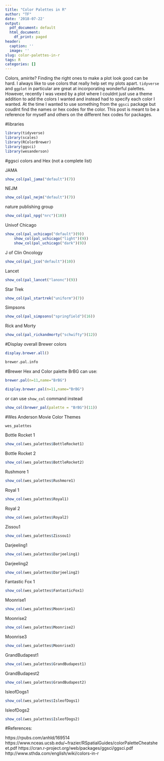 ```yaml
---
title: "Color Palettes in R"
author: "TF"
date: '2018-07-22'
output:
  pdf_document: default
  html_document:
    df_print: paged
header:
  caption: ''
  image: ''
slug: color-palettes-in-r
tags: R
categories: []
---
```


Colors, amirite? Finding the right ones to make a plot look good can be hard. I always like to use colors that really help set my plots apart. `tidyverse` and `ggplot` in particular are great at incorporating wonderful palettes. However, recently I was vexed by a plot where I couldnt just use a theme addition to add the colors I wanted and instead had to specify each color I wanted. At the time I wanted to use something from the `ggsci` package but coudlnt find the names or hex codes for the color. This post is meant to be a reference for myself and others on the different hex codes for packages.

#libraries
```r
library(tidyverse)
library(scales)
library(RColorBrewer)
library(ggsci)
library(wesanderson)
```

#ggsci colors and Hex (not a complete list)

JAMA
```r
show_col(pal_jama("default")(7))
```

NEJM
```r
show_col(pal_nejm("default")(7))
```

nature publishing group
```r
show_col(pal_npg("nrc")(10))
```

Univof Chicago
```r
show_col(pal_uchicago("default")(9))
    show_col(pal_uchicago("light")(9))
    show_col(pal_uchicago("dark")(9))
```

J of Clin Oncology
```r
show_col(pal_jco("default")(10))
```

Lancet
```r
show_col(pal_lancet("lanonc")(9))
```

Star Trek
```r
show_col(pal_startrek("uniform")(7))
```

Simpsons
```r
show_col(pal_simpsons("springfield")(16))
```

Rick and Morty
```r
show_col(pal_rickandmorty("schwifty")(12))
```

#Display overall Brewer colors
```r
display.brewer.all()
```
```r
brewer.pal.info
```

#Brewer Hex and Color palette
BrBG
can use:
```r
brewer.pal(n=11,name="BrBG")
```
```r
display.brewer.pal(n=11,name="BrBG")
```

or can use `show_col` command instead
```r
show_col(brewer_pal(palette = "BrBG")(11))
```

#Wes Anderson Movie Color Themes
```r
wes_palettes
```

Bottle Rocket 1
```r
show_col(wes_palettes$BottleRocket1)
```

Bottle Rocket 2
```r
show_col(wes_palettes$BottleRocket2)
```

Rushmore 1
```r
show_col(wes_palettes$Rushmore1)
```


Royal 1
```r
show_col(wes_palettes$Royal1)
```

Royal 2
```r
show_col(wes_palettes$Royal2)
```

Zissou1
```r
show_col(wes_palettes$Zissou1)
```

Darjeeling1
```r
show_col(wes_palettes$Darjeeling1)
```
Darjeeling2
```r
show_col(wes_palettes$Darjeeling2)
```

Fantastic Fox 1
```r
show_col(wes_palettes$FantasticFox1)
```

Moonrise1
```r
show_col(wes_palettes$Moonrise1)
```

Moonrise2
```r
show_col(wes_palettes$Moonrise2)
```

Moonrise3
```r
show_col(wes_palettes$Moonrise3)
```

GrandBudapest1
```r
show_col(wes_palettes$GrandBudapest1)
```

GrandBudapest2
```r
show_col(wes_palettes$GrandBudapest2)
```

IsleofDogs1
```r
show_col(wes_palettes$IsleofDogs1)
```

IsleofDogs2
```r
show_col(wes_palettes$IsleofDogs2)
```

#References:

https://rpubs.com/anhld/169514
https://www.nceas.ucsb.edu/~frazier/RSpatialGuides/colorPaletteCheatsheet.pdf
https://cran.r-project.org/web/packages/ggsci/ggsci.pdf
http://www.sthda.com/english/wiki/colors-in-r